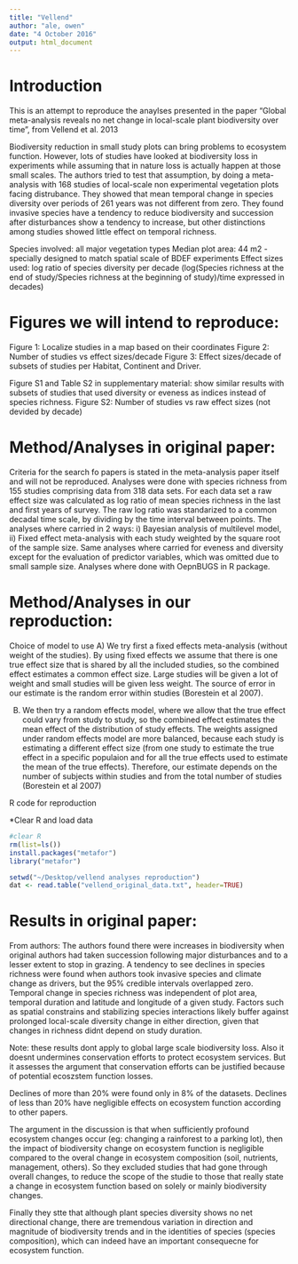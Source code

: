 ```yaml
---
title: "Vellend"
author: "ale, owen"
date: "4 October 2016"
output: html_document
---
```


# Introduction


This is an attempt to reproduce the anaylses presented in the paper "Global meta-analysis reveals no net change in local-scale plant biodiversity over time", from Vellend et al. 2013

Biodiversity reduction in small study plots can bring problems to ecosystem function. However, lots of studies have looked at biodiversity loss in experiments while assuming that in nature loss is actually happen at those small scales. The authors tried to test that assumption, by doing a meta-analysis with 168 studies of local-scale non experimental vegetation plots facing distrubance. They showed that mean temporal change in species diversity over periods of 261 years was not different from zero. They found invasive species have a tendency to reduce biodiversity and succession after disturbances show a tendency to increase, but other distinctions among studies showed little effect on temporal richness. 

Species involved: all major vegetation types
Median plot area: 44 m2 - specially designed to match spatial scale of BDEF experiments
Effect sizes used: log ratio of species diversity per decade (log(Species richness at the end of study/Species richness at the beginning of study)/time expressed in decades)



# Figures we will intend to reproduce: 

Figure 1: Localize studies in a map based on their coordinates
Figure 2: Number of studies vs effect sizes/decade 
Figure 3: Effect sizes/decade of subsets of studies per Habitat, Continent and Driver. 

Figure S1 and Table S2 in supplementary material: show similar results with subsets of studies that used diversity or eveness as indices instead of species richness. 
Figure S2: Number of studies vs raw effect sizes (not devided by decade)


# Method/Analyses in original paper: 
Criteria for the search fo papers is stated in the meta-analysis paper itself and will not be reproduced.
Analyses were done with species richness from 155 studies comprising data from 318 data sets. For each data set a raw effect size was calculated as log ratio of mean species richness in the last and first years of survey. The raw log ratio was standarized to a common decadal time scale, by dividing by the time interval between points. 
The analyses where carried in 2 ways: i) Bayesian analysis of multilevel model, ii) Fixed effect meta-analysis with each study weighted by the square root of the sample size. 
Same analyses where carried for eveness and diversity except for the evaluation of predictor variables, which was omitted due to small sample size. Analyses where done with OepnBUGS in R package. 

# Method/Analyses in our reproduction: 
Choice of model to use
A) We try first a fixed effects meta-analysis (without weight of the studies). By using fixed effects we assume that there is one true effect size that is shared by all the included studies, so the combined effect estimates a common effect size. Large studies will be given a lot of weight and small studies will be given less weight. The source of error in our estimate is the random error within studies (Borestein et al 2007). 

B) We then try a random effects model, where we allow that the true effect could vary from study to study, so the combined effect estimates the mean effect of the distribution of study effects. The weights assigned under random effects model are more balanced, because each study is estimating a different effect size (from one study to estimate the true effect in a specific populaion and for all the true effects used to estimate the mean of the true effects). Therefore, our estimate depends on the number of subjects within studies and from the total number of studies (Borestein et al 2007)

R code for reproduction

 *Clear R and load data
```r
#clear R
rm(list=ls())
install.packages("metafor")
library("metafor")

setwd("~/Desktop/vellend analyses reproduction")
dat <- read.table("vellend_original_data.txt", header=TRUE)


```







# Results in original paper:
From authors:
The authors found there were increases in biodiversity when original authors had taken succession following major disturbances and to a lesser extent to stop in grazing. A tendency to see declines in species richness were found when authors took invasive species and climate change as drivers, but the 95% credible intervals overlapped zero. 
Temporal change in species richness was independent of plot area, temporal duration and latitude and longitude of a given study. Factors such as spatial constrains and stabilizing species interactions likely buffer against prolonged local-scale diversity change in either direction, given that changes in richness didnt depend on study duration. 

Note: these results dont apply to global large scale biodiversity loss. Also it doesnt undermines conservation efforts to protect ecosystem services. But it assesses the argument that conservation efforts can be justified because of potential ecoszstem function losses. 

Declines of more than 20% were found only in 8% of the datasets. Declines of less than 20% have negligible effects on ecosystem function according to other papers. 

The argument in the discussion is that when sufficiently profound ecosystem changes occur (eg: changing a rainforest to a parking lot), then the impact of biodiversity change on ecosystem function is negligible compared to the overal change in ecosystem composition (soil, nutrients, management, others). So they excluded studies that had gone through overall changes, to reduce the scope of the studie to those that really state a change in ecosystem function based on solely or mainly biodiversity changes. 

Finally they stte that although plant species diversity shows no net directional change, there are tremendous variation in direction and magnitude of biodiversity trends and in the identities of species (species composition), which can indeed have an important consequecne for ecosystem function. 


